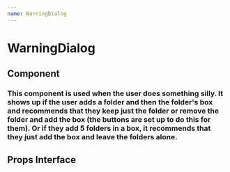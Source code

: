 ```yaml
---
name: WarningDialog
---
```


# WarningDialog

## Component

### This component is used when the user does something silly. It shows up if the user adds a folder and then the folder's box and recommends that they keep just the folder or remove the folder and add the box (the buttons are set up to do this for them). Or if they add 5 folders in a box, it recommends that they just add the box and leave the folders alone.

<Playground>
    <WarningDialog
        removeChildFolders={
            requestState.removeChildFolders
        }
        removeParentBox={requestState.removeParentBox}
        dialogMessage={"This is an example of a dialog message."}
    />
</Playground>

## Props Interface

<PropsTable of={WarningDialog} /> 